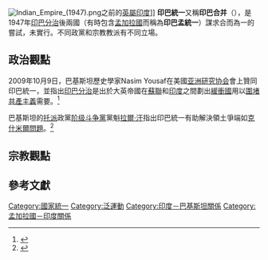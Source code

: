 {{Refimprove|time=2020-12-13T05:15:22+00:00}}
[[File:Indian_Empire_(1947).png|thumb]]之前的[[英屬印度|英屬印度]]]]
'''印巴統一'''又稱'''印巴合并'''（{{lang-en|Indian reunification}}），是1947年[[印巴分治|印巴分治]]後兩國（有時包含[[孟加拉國|孟加拉國]]而稱為'''印巴孟統一'''）謀求合而為一的嘗試，未實行。不同政黨和宗教教派有不同立場。

==政治觀點==
2009年10月9日，巴基斯坦歷史學家Nasim Yousaf在美國[[亚洲研究协会|亚洲研究协会]]會上贊同印巴統一，並指出[[印巴分治|印巴分治]]是出於大英帝國在[[蘇聯|蘇聯]]和[[印度|印度]]之間劃出[[緩衝國|緩衝國]]用以[[圍堵共產主義|圍堵共產主義]]需要。<ref name="Yousaf2009">{{cite web |last1=Yousaf |first1=Nasim |title=Pakistan and India: The Case for Unification |publisher=New York Conference on Asian Studies (NYSCAS) |language=en |date=9 October 2009 |url=https://www.scribd.com/document/243159495/Pakistan-and-India-The-Case-for-Unification-by-Nasim-Yousaf |accessdate=2020-12-13 |archive-date=2020-11-22 |archive-url=https://web.archive.org/web/20201122142932/https://www.scribd.com/document/243159495/Pakistan-and-India-The-Case-for-Unification-by-Nasim-Yousaf |dead-url=no }}</ref>

巴基斯坦的[[托洛茨基主义|托派]]政黨[[阶级斗争_(巴基斯坦)|阶级斗争黨]]黨魁[[拉爾·汗|拉爾·汗]]指出印巴統一有助解決領土爭端如[[克什米爾問題|克什米爾問題]]。<ref>{{cite web |last1=Samaddar |first1=Ranabir |title=Indian review of 'Partition - can it be undone?' |url=https://www.marxist.com/indian-review-of-partition.htm |publisher=[[Marxists_Internet_Archive|Marxists Internet Archive]] |language=en |date=27 February 2008 |accessdate=2020-12-13 |archive-date=2020-11-22 |archive-url=https://web.archive.org/web/20201122173110/https://www.marxist.com/indian-review-of-partition.htm |dead-url=no }}</ref>

==宗教觀點==

==參考文獻==
{{reflist}}

[[Category:國家統一|Category:國家統一]]
[[Category:泛運動|Category:泛運動]]
[[Category:印度－巴基斯坦關係|Category:印度－巴基斯坦關係]]
[[Category:孟加拉國－印度關係|Category:孟加拉國－印度關係]]